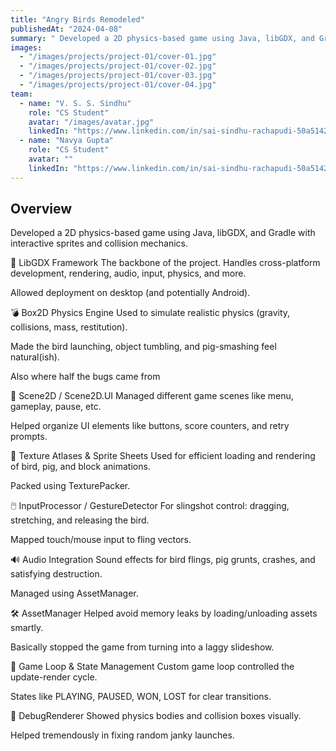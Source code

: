```yaml
---
title: "Angry Birds Remodeled"
publishedAt: "2024-04-08"
summary: " Developed a 2D physics-based game using Java, libGDX, and Gradle with interactive sprites and collision mechanics."
images:
  - "/images/projects/project-01/cover-01.jpg"
  - "/images/projects/project-01/cover-02.jpg"
  - "/images/projects/project-01/cover-03.jpg"
  - "/images/projects/project-01/cover-04.jpg"
team:
  - name: "V. S. S. Sindhu"
    role: "CS Student"
    avatar: "/images/avatar.jpg"
    linkedIn: "https://www.linkedin.com/in/sai-sindhu-rachapudi-50a51426a/"
  - name: "Navya Gupta"
    role: "CS Student"
    avatar: ""
    linkedIn: "https://www.linkedin.com/in/sai-sindhu-rachapudi-50a51426a/"
---
```


## Overview

Developed a 2D physics-based game using Java, libGDX, and Gradle with interactive sprites and collision mechanics.

🎯 LibGDX Framework
The backbone of the project. Handles cross-platform development, rendering, audio, input, physics, and more.

Allowed deployment on desktop (and potentially Android).

💣 Box2D Physics Engine
Used to simulate realistic physics (gravity, collisions, mass, restitution).

Made the bird launching, object tumbling, and pig-smashing feel natural(ish).

Also where half the bugs came from 

🧠 Scene2D / Scene2D.UI
Managed different game scenes like menu, gameplay, pause, etc.

Helped organize UI elements like buttons, score counters, and retry prompts.

🎨 Texture Atlases & Sprite Sheets
Used for efficient loading and rendering of bird, pig, and block animations.

Packed using TexturePacker.

🖱️ InputProcessor / GestureDetector
For slingshot control: dragging, stretching, and releasing the bird.

Mapped touch/mouse input to fling vectors.

🔊 Audio Integration
Sound effects for bird flings, pig grunts, crashes, and satisfying destruction.

Managed using AssetManager.

🛠️ AssetManager
Helped avoid memory leaks by loading/unloading assets smartly.

Basically stopped the game from turning into a laggy slideshow.

🔄 Game Loop & State Management
Custom game loop controlled the update-render cycle.

States like PLAYING, PAUSED, WON, LOST for clear transitions.

🐞 DebugRenderer
Showed physics bodies and collision boxes visually.

Helped tremendously in fixing random janky launches.